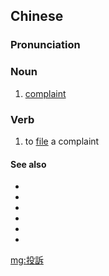 {{also|投诉}}
==Chinese==
{{zh-forms|s=投诉}}

===Pronunciation===
{{zh-pron
|m=tóusù
|c=tau4 sou3
|cat=n,v
}}

===Noun===
{{zh-noun}}

# [[complaint]]

===Verb===
{{zh-verb}}

# to [[file]] a complaint

====See also====
* {{zh-l|打官司}}
* {{zh-l|告狀}}
* {{zh-l|控告}}
* {{zh-l|控訴}}
* {{zh-l|起訴}}
* {{zh-l|指控}}

[[mg:投訴]]